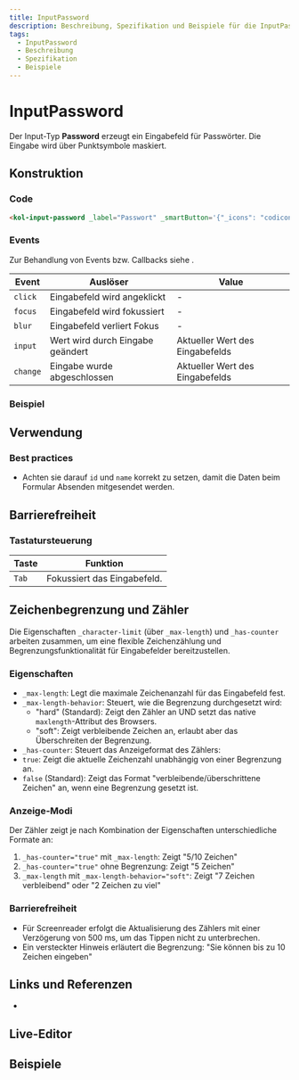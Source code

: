 ```yaml
---
title: InputPassword
description: Beschreibung, Spezifikation und Beispiele für die InputPassword-Komponente.
tags:
  - InputPassword
  - Beschreibung
  - Spezifikation
  - Beispiele
---
```



# InputPassword

Der Input-Typ **Password** erzeugt ein Eingabefeld für Passwörter. Die Eingabe wird über Punktsymbole maskiert.

## Konstruktion

### Code

```html
<kol-input-password _label="Passwort" _smartButton='{"_icons": "codicon codicon-eye", "_hideLabel": true, "_label": "Passwort anzeigen"}'></kol-input-password>
```

### Events

Zur Behandlung von Events bzw. Callbacks siehe <kol-link _label="Events" _href="../concepts/events" />.

| Event    | Auslöser                         | Value                           |
|----------|----------------------------------|---------------------------------|
| `click`  | Eingabefeld wird angeklickt      | -                               |
| `focus`  | Eingabefeld wird fokussiert      | -                               |
| `blur`   | Eingabefeld verliert Fokus       | -                               |
| `input`  | Wert wird durch Eingabe geändert | Aktueller Wert des Eingabefelds |
| `change` | Eingabe wurde abgeschlossen      | Aktueller Wert des Eingabefelds |

### Beispiel

<kol-input-password _label="Passwort" _smartButton='{"_icons": "codicon codicon-eye", "_hideLabel": true, "_label": "Passwort anzeigen"}'></kol-input-password>

## Verwendung

### Best practices

- Achten sie darauf `id` und `name` korrekt zu setzen, damit die Daten beim Formular Absenden mitgesendet werden.

## Barrierefreiheit

### Tastatursteuerung

| Taste | Funktion                    |
| ----- | --------------------------- |
| `Tab` | Fokussiert das Eingabefeld. |

## Zeichenbegrenzung und Zähler

Die Eigenschaften `_character-limit` (über `_max-length`) und `_has-counter` arbeiten zusammen, um eine flexible Zeichenzählung und Begrenzungsfunktionalität für Eingabefelder bereitzustellen.

### Eigenschaften

- `_max-length`: Legt die maximale Zeichenanzahl für das Eingabefeld fest.
- `_max-length-behavior`: Steuert, wie die Begrenzung durchgesetzt wird:
  - "hard" (Standard): Zeigt den Zähler an UND setzt das native `maxlength`-Attribut des Browsers.
  - "soft": Zeigt verbleibende Zeichen an, erlaubt aber das Überschreiten der Begrenzung.
- `_has-counter`: Steuert das Anzeigeformat des Zählers:
- `true`: Zeigt die aktuelle Zeichenzahl unabhängig von einer Begrenzung an.
- `false` (Standard): Zeigt das Format "verbleibende/überschrittene Zeichen" an, wenn eine Begrenzung gesetzt ist.

### Anzeige-Modi

Der Zähler zeigt je nach Kombination der Eigenschaften unterschiedliche Formate an:

1. `_has-counter="true"` mit `_max-length`: Zeigt "5/10 Zeichen"
2. `_has-counter="true"` ohne Begrenzung: Zeigt "5 Zeichen"
3. `_max-length` mit `_max-length-behavior="soft"`: Zeigt "7 Zeichen verbleibend" oder "2 Zeichen zu viel"

### Barrierefreiheit

- Für Screenreader erfolgt die Aktualisierung des Zählers mit einer Verzögerung von 500 ms, um das Tippen nicht zu unterbrechen.
- Ein versteckter Hinweis erläutert die Begrenzung: "Sie können bis zu 10 Zeichen eingeben"

## Links und Referenzen

- <kol-link _href="https://medium.com/@gavyn/til-autofocus-inputs-are-an-accessibility-problem-32ced60c3109" _target="_blank"></kol-link>

<Readme />

<ExampleLink component="input-password" />

## Live-Editor

<LiveEditorCompact component="input-password" />

## Beispiele

<Configurator component="input-password" sample="basic" />
